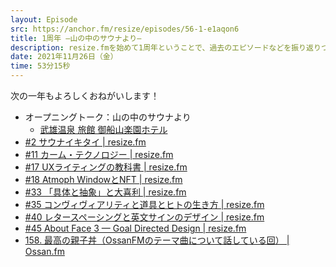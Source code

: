 ```yaml
---
layout: Episode
src: https://anchor.fm/resize/episodes/56-1-e1aqon6
title: 1周年 —山の中のサウナより—
description: resize.fmを始めて1周年ということで、過去のエピソードなどを振り返りつつ、今後やってみたいことや次の一年の抱負などを話しました。
date: 2021年11月26日（金）
time: 53分15秒
---
```


次の一年もよろしくおねがいします！

- オープニングトーク：山の中のサウナより
    - [武雄温泉 旅館 御船山楽園ホテル](https://www.mifuneyama.co.jp/)
- [#2 サウナイキタイ | resize.fm](https://resize.fm/ep/2-sauna-ikitai)
- [#11 カーム・テクノロジー | resize.fm](https://resize.fm/ep/11-calm-technology)
- [#17 UXライティングの教科書 | resize.fm](https://resize.fm/ep/17-ux-writing-microcopy)
- [#18 Atmoph WindowとNFT | resize.fm](https://resize.fm/ep/18-atmoph-window-and-nft)
- [#33 「具体と抽象」と大喜利 | resize.fm](https://resize.fm/ep/33-concretion-and-abstraction)
- [#35 コンヴィヴィアリティと道具とヒトの生き方 | resize.fm](https://resize.fm/ep/35-convivial-technology)
- [#40 レタースペーシングと英文サインのデザイン | resize.fm](https://resize.fm/ep/40-letter-spacing-designing-english-sign)
- [#45 About Face 3 — Goal Directed Design | resize.fm](https://resize.fm/ep/45-about-face-3-goal-directed-design)
- [158. 最高の親子丼（OssanFMのテーマ曲について話している回） | Ossan.fm](https://ossan.fm/episode/158)
